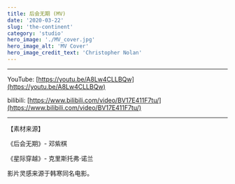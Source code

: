 ```yaml
---
title: 后会无期 (MV)
date: '2020-03-22'
slug: 'the-continent'
category: 'studio'
hero_image: './MV_cover.jpg'
hero_image_alt: 'MV Cover'
hero_image_credit_text: 'Christopher Nolan'
---
```


---

YouTube: [https://youtu.be/A8Lw4CLLBQw](https://youtu.be/A8Lw4CLLBQw)

bilibili: [https://www.bilibili.com/video/BV17E411F7tu/](https://www.bilibili.com/video/BV17E411F7tu/)

---

【素材来源】

《后会无期》- 邓紫棋

《星际穿越》- 克里斯托弗·诺兰

影片灵感来源于韩寒同名电影。